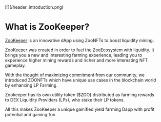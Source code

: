 
<div style={{marginBottom:20}}>
![](/header_introduction.png)
</div>

# What is ZooKeeper?

[ZooKeeper](https://www.zookeeper.finance/) is an innovative dApp using ZooNFTs to boost liquidity mining.

ZooKeeper was created in order to fuel the ZooEcosystem with liquidity. It brings you a new and interesting farming experience, leading you to experience higher mining rewards and richer and more interesting NFT gameplay.

With the thought of maximizing commitment from our community, we introduced ZOONFTs which have unique use cases in the blockchain world by enhancing LP Farming.

Zookeeper has its own utility token ($ZOO) distributed as farming rewards to DEX Liquidity Providers (LPs), who stake their LP tokens.

All this makes ZooKeeper a unique gamified yield farming Dapp with profit potential and gaming fun.


